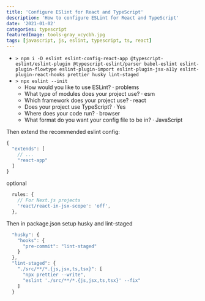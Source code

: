 ```yaml
---
title: 'Configure ESlint for React and TypeScript'
description: 'How to configure ESLint for React and TypeScript'
date: '2021-01-02'
categories: typescript
featuredImage: tools-gray_xcycbh.jpg
tags: [javascript, js, eslint, typescript, ts, react]
---
```


- `> npm i -D eslint eslint-config-react-app @typescript-eslint/eslint-plugin @typescript-eslint/parser babel-eslint eslint-plugin-flowtype eslint-plugin-import eslint-plugin-jsx-a11y eslint-plugin-react-hooks prettier husky lint-staged`
- `> npx eslint --init`
  - How would you like to use ESLint? · problems
  - What type of modules does your project use? · esm
  - Which framework does your project use? · react
  - Does your project use TypeScript? · Yes
  - Where does your code run? · browser
  - What format do you want your config file to be in? · JavaScript

Then extend the recommended eslint config:

```js
{
  "extends": [
    // ...
    "react-app"
  ]
}
```

optional

```js
  rules: {
    // For Next.js projects
    'react/react-in-jsx-scope': 'off',
  },
```

Then in package.json setup husky and lint-staged

```js
  "husky": {
    "hooks": {
      "pre-commit": "lint-staged"
    }
  },
  "lint-staged": {
    "./src/**/*.{js,jsx,ts,tsx}": [
      "npx prettier --write",
      "eslint './src/**/*.{js,jsx,ts,tsx}' --fix"
    ]
  }
```
